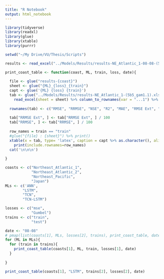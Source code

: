 ```yaml
---
title: "R Notebook"
output: html_notebook
---
```

```r
library(tidyverse)
library(readxl)
library(glue)
library(xtable)
library(purrr)
```


```r
setwd("~/My Drive/VU/Thesis/Scripts")
```

```r
results <- read_excel("../Models/Results/results-NE_Atlantic_1-08-08-(5b5_gam1.1).xlsx") %>% column_to_rownames(var = "...1") %>% round(2)
```

```r
print_coast_table <- function(coast, ML, train, loss, date){
  
  file <- glue("results-{coast}")
  sheet <- glue("{ML}_{loss}_{train}")
  capt <- glue('{ML} {loss} {train}')
  tab <- glue("../Models/Results/results-NE_Atlantic_1-(5b5_gam1.1).xlsx") %>% 
    read_excel(sheet = sheet) %>% column_to_rownames(var = "...1") %>% round(2)
  
  rownames(tab) <- c("RMSE", "RRMSE", "NSE", "R2", "MAE", "RMSE Ext", "RRMSE Ext", "Precision", "Recall", "F_beta")
  
  tab["RRMSE Ext", ] <- tab["RRMSE Ext", ] / 100
  tab["RRMSE", ] <- tab["RRMSE", ] / 100
  
  row_names = train == "train"
  #glue("{file} : {sheet}") %>% print()
  xtable(x = tab, type= 'latex', caption = capt %>% as.character(), align='rcccc') %>%
    print(include.rownames=row_names)
  cat('\n\n\n')
  
}

```

```r

coasts <- c("Northeast_Atlantic_1",
            "Northeast_Atlantic_2",
            "Northeast_Pacific",
            "Japan")
MLs <- c('ANN',
        "LSTM",
        "TCN",
        "TCN-LSTM")

losses <- c("mse", 
            "Gumbel")
trains <- c("train",
            "test")
```

```r
date <- "08-08"
# pmap(list(coasts[1], MLs, losses[2], trains), print_coast_table, date)
for (ML in MLs){
  for (train in trains){
    print_coast_table(coasts[1], ML, train, losses[1], date)
  }
  
}

print_coast_table(coasts[1], "LSTM", trains[2], losses[2], date)
```

```r

```


